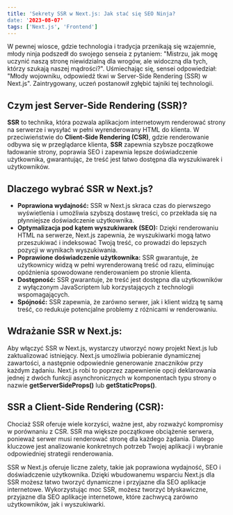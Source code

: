```yaml
---
title: 'Sekrety SSR w Next.js: Jak stać się SEO Ninja?
date: '2023-08-07'
tags: ['Next.js', 'Frontend']
---
```


<CustomImage src="https://raw.githubusercontent.com/gitdagray/test-blogposts/main/images/NextLevel1.png" alt="Warning: Next Level Ahead" />

W pewnej wiosce, gdzie technologia i tradycja przenikają się wzajemnie, młody ninja podszedł do swojego senseia z pytaniem: "Mistrzu, jak mogę uczynić naszą stronę niewidzialną dla wrogów, ale widoczną dla tych, którzy szukają naszej mądrości?". Uśmiechając się, sensei odpowiedział: "Młody wojowniku, odpowiedź tkwi w Server-Side Rendering (SSR) w Next.js". Zaintrygowany, uczeń postanowił zgłębić tajniki tej technologii.

## **Czym jest Server-Side Rendering (SSR)?**

**SSR** to technika, która pozwala aplikacjom internetowym renderować strony na serwerze i wysyłać w pełni wyrenderowany HTML do klienta. W przeciwieństwie do **Client-Side Rendering (CSR)**, gdzie renderowanie odbywa się w przeglądarce klienta, **SSR** zapewnia szybsze początkowe ładowanie strony, poprawia SEO i zapewnia lepsze doświadczenie użytkownika, gwarantując, że treść jest łatwo dostępna dla wyszukiwarek i użytkowników.

## **Dlaczego wybrać SSR w Next.js?**

- **Poprawiona wydajność:** 
  SSR w Next.js skraca czas do pierwszego wyświetlenia i umożliwia szybszą dostawę treści, co przekłada się na płynniejsze doświadczenie użytkownika.
- **Optymalizacja pod kątem wyszukiwarek (SEO):** 
  Dzięki renderowaniu HTML na serwerze, Next.js zapewnia, że wyszukiwarki mogą łatwo przeszukiwać i indeksować Twoją treść, co prowadzi do lepszych pozycji w wynikach wyszukiwania.
- **Poprawione doświadczenie użytkownika:** 
  SSR gwarantuje, że użytkownicy widzą w pełni wyrenderowaną treść od razu, eliminując opóźnienia spowodowane renderowaniem po stronie klienta.
- **Dostępność:** 
  SSR gwarantuje, że treść jest dostępna dla użytkowników z wyłączonym JavaScriptem lub korzystających z technologii wspomagających.
- **Spójność:** 
  SSR zapewnia, że zarówno serwer, jak i klient widzą tę samą treść, co redukuje potencjalne problemy z różnicami w renderowaniu.

## **Wdrażanie SSR w Next.js:**

Aby włączyć SSR w Next.js, wystarczy utworzyć nowy projekt Next.js lub zaktualizować istniejący. 
Next.js umożliwia pobieranie dynamicznej zawartości, a następnie odpowiednie generowanie znaczników przy każdym żądaniu. Next.js robi to poprzez zapewnienie opcji deklarowania jednej z dwóch funkcji asynchronicznych w komponentach typu strony o nazwie **getServerSideProps()** lub **getStaticProps()**.

## **SSR a Client-Side Rendering (CSR):**

Chociaż SSR oferuje wiele korzyści, ważne jest, aby rozważyć kompromisy w porównaniu z CSR. SSR ma większe początkowe obciążenie serwera, ponieważ serwer musi renderować stronę dla każdego żądania. Dlatego kluczowe jest analizowanie konkretnych potrzeb Twojej aplikacji i wybranie odpowiedniej strategii renderowania.
<CustomImage src="https://raw.githubusercontent.com/gitdagray/test-blogposts/main/images/NextLevel1.png" alt="Warning: Next Level Ahead" />
<CustomImage src="https://raw.githubusercontent.com/gitdagray/test-blogposts/main/images/NextLevel1.png" alt="Warning: Next Level Ahead" />

SSR w Next.js oferuje liczne zalety, takie jak poprawiona wydajność, SEO i doświadczenie użytkownika. Dzięki wbudowanemu wsparciu Next.js dla SSR możesz łatwo tworzyć dynamiczne i przyjazne dla SEO aplikacje internetowe. Wykorzystując moc SSR, możesz tworzyć błyskawiczne, przyjazne dla SEO aplikacje internetowe, które zachwycą zarówno użytkowników, jak i wyszukiwarki.


